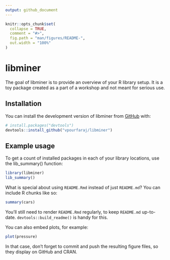 ```yaml
---
output: github_document
---
```


<!-- README.md is generated from README.Rmd. Please edit that file -->

```r
knitr::opts_chunk$set(
  collapse = TRUE,
  comment = "#>",
  fig.path = "man/figures/README-",
  out.width = "100%"
)
```

# libminer

<!-- badges: start -->
<!-- badges: end -->

The goal of libminer is to provide an overview of your R library setup. It is a toy package created as a part of a workshop and not meant for serious use.



## Installation

You can install the development version of libminer from [GitHub](https://github.com/) with:

``` r
# install.packages("devtools")
devtools::install_github("vpourfaraj/libminer")
```

## Example usage

To get a count of installed packages in each of your library locations, use the lib_summary() function:


```r
library(libminer)
lib_summary()

```

What is special about using `README.Rmd` instead of just `README.md`? You can include R chunks like so:

```r
summary(cars)
```

You'll still need to render `README.Rmd` regularly, to keep `README.md` up-to-date. `devtools::build_readme()` is handy for this.

You can also embed plots, for example:

```r
plot(pressure)
```

In that case, don't forget to commit and push the resulting figure files, so they display on GitHub and CRAN.
